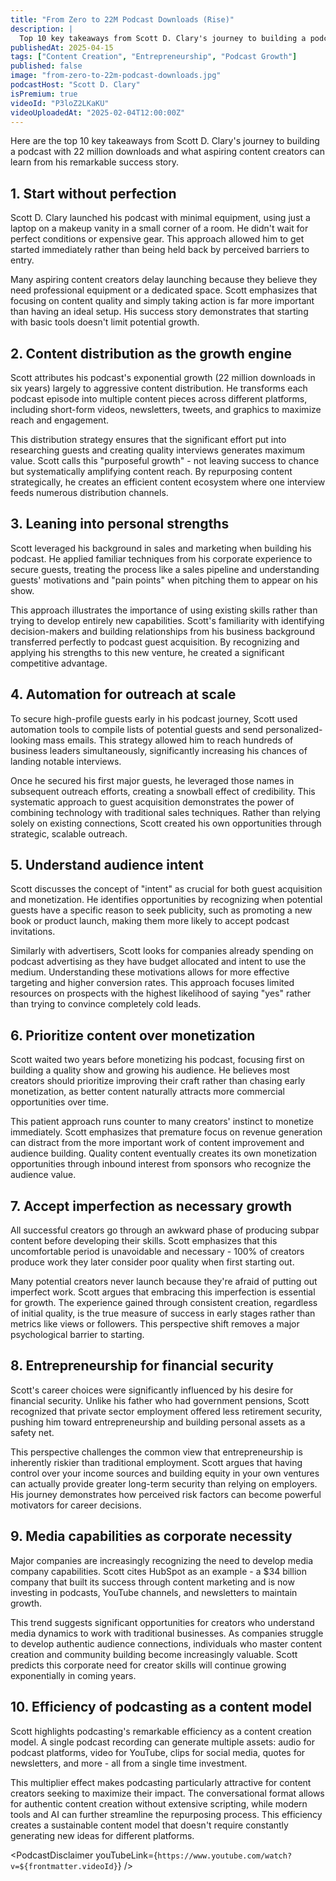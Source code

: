 ```yaml
---
title: "From Zero to 22M Podcast Downloads (Rise)"
description: |
  Top 10 key takeaways from Scott D. Clary's journey to building a podcast with 22 million downloads and what aspiring content creators can learn from his remarkable success story.
publishedAt: 2025-04-15
tags: ["Content Creation", "Entrepreneurship", "Podcast Growth"]
published: false
image: "from-zero-to-22m-podcast-downloads.jpg"
podcastHost: "Scott D. Clary"
isPremium: true
videoId: "P3loZ2LKaKU"
videoUploadedAt: "2025-02-04T12:00:00Z"
---
```



<PodcastSummaryPageLayout frontmatter={frontmatter}>

Here are the top 10 key takeaways from Scott D. Clary's journey to building a podcast with 22 million downloads and what aspiring content creators can learn from his remarkable success story.

## 1. Start without perfection

Scott D. Clary launched his podcast with minimal equipment, using just a laptop on a makeup vanity in a small corner of a room. He didn't wait for perfect conditions or expensive gear. This approach allowed him to get started immediately rather than being held back by perceived barriers to entry.

Many aspiring content creators delay launching because they believe they need professional equipment or a dedicated space. Scott emphasizes that focusing on content quality and simply taking action is far more important than having an ideal setup. His success story demonstrates that starting with basic tools doesn't limit potential growth.

## 2. Content distribution as the growth engine

Scott attributes his podcast's exponential growth (22 million downloads in six years) largely to aggressive content distribution. He transforms each podcast episode into multiple content pieces across different platforms, including short-form videos, newsletters, tweets, and graphics to maximize reach and engagement.

This distribution strategy ensures that the significant effort put into researching guests and creating quality interviews generates maximum value. Scott calls this "purposeful growth" - not leaving success to chance but systematically amplifying content reach. By repurposing content strategically, he creates an efficient content ecosystem where one interview feeds numerous distribution channels.

## 3. Leaning into personal strengths

Scott leveraged his background in sales and marketing when building his podcast. He applied familiar techniques from his corporate experience to secure guests, treating the process like a sales pipeline and understanding guests' motivations and "pain points" when pitching them to appear on his show.

This approach illustrates the importance of using existing skills rather than trying to develop entirely new capabilities. Scott's familiarity with identifying decision-makers and building relationships from his business background transferred perfectly to podcast guest acquisition. By recognizing and applying his strengths to this new venture, he created a significant competitive advantage.

## 4. Automation for outreach at scale

To secure high-profile guests early in his podcast journey, Scott used automation tools to compile lists of potential guests and send personalized-looking mass emails. This strategy allowed him to reach hundreds of business leaders simultaneously, significantly increasing his chances of landing notable interviews.

Once he secured his first major guests, he leveraged those names in subsequent outreach efforts, creating a snowball effect of credibility. This systematic approach to guest acquisition demonstrates the power of combining technology with traditional sales techniques. Rather than relying solely on existing connections, Scott created his own opportunities through strategic, scalable outreach.

## 5. Understand audience intent

Scott discusses the concept of "intent" as crucial for both guest acquisition and monetization. He identifies opportunities by recognizing when potential guests have a specific reason to seek publicity, such as promoting a new book or product launch, making them more likely to accept podcast invitations.

Similarly with advertisers, Scott looks for companies already spending on podcast advertising as they have budget allocated and intent to use the medium. Understanding these motivations allows for more effective targeting and higher conversion rates. This approach focuses limited resources on prospects with the highest likelihood of saying "yes" rather than trying to convince completely cold leads.

## 6. Prioritize content over monetization

Scott waited two years before monetizing his podcast, focusing first on building a quality show and growing his audience. He believes most creators should prioritize improving their craft rather than chasing early monetization, as better content naturally attracts more commercial opportunities over time.

This patient approach runs counter to many creators' instinct to monetize immediately. Scott emphasizes that premature focus on revenue generation can distract from the more important work of content improvement and audience building. Quality content eventually creates its own monetization opportunities through inbound interest from sponsors who recognize the audience value.

## 7. Accept imperfection as necessary growth

All successful creators go through an awkward phase of producing subpar content before developing their skills. Scott emphasizes that this uncomfortable period is unavoidable and necessary - 100% of creators produce work they later consider poor quality when first starting out.

Many potential creators never launch because they're afraid of putting out imperfect work. Scott argues that embracing this imperfection is essential for growth. The experience gained through consistent creation, regardless of initial quality, is the true measure of success in early stages rather than metrics like views or followers. This perspective shift removes a major psychological barrier to starting.

## 8. Entrepreneurship for financial security

Scott's career choices were significantly influenced by his desire for financial security. Unlike his father who had government pensions, Scott recognized that private sector employment offered less retirement security, pushing him toward entrepreneurship and building personal assets as a safety net.

This perspective challenges the common view that entrepreneurship is inherently riskier than traditional employment. Scott argues that having control over your income sources and building equity in your own ventures can actually provide greater long-term security than relying on employers. His journey demonstrates how perceived risk factors can become powerful motivators for career decisions.

## 9. Media capabilities as corporate necessity

Major companies are increasingly recognizing the need to develop media company capabilities. Scott cites HubSpot as an example - a $34 billion company that built its success through content marketing and is now investing in podcasts, YouTube channels, and newsletters to maintain growth.

This trend suggests significant opportunities for creators who understand media dynamics to work with traditional businesses. As companies struggle to develop authentic audience connections, individuals who master content creation and community building become increasingly valuable. Scott predicts this corporate need for creator skills will continue growing exponentially in coming years.

## 10. Efficiency of podcasting as a content model

Scott highlights podcasting's remarkable efficiency as a content creation model. A single podcast recording can generate multiple assets: audio for podcast platforms, video for YouTube, clips for social media, quotes for newsletters, and more - all from a single time investment.

This multiplier effect makes podcasting particularly attractive for content creators seeking to maximize their impact. The conversational format allows for authentic content creation without extensive scripting, while modern tools and AI can further streamline the repurposing process. This efficiency creates a sustainable content model that doesn't require constantly generating new ideas for different platforms.

<PodcastDisclaimer
  youTubeLink={`https://www.youtube.com/watch?v=${frontmatter.videoId}`}
/>

</PodcastSummaryPageLayout>
